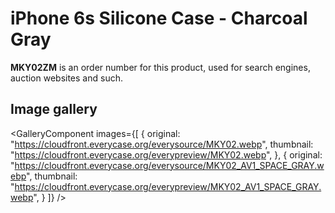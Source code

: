 
# iPhone 6s Silicone Case - Charcoal Gray

<Callout type='info' emoji='👉🏻'>**MKY02ZM** is an order number for this product, used for search engines, auction websites and such.</Callout>

## Image gallery

<GalleryComponent
    images={[
      {
        original: "https://cloudfront.everycase.org/everysource/MKY02.webp",
        thumbnail: "https://cloudfront.everycase.org/everypreview/MKY02.webp",
      },
      {
        original: "https://cloudfront.everycase.org/everysource/MKY02_AV1_SPACE_GRAY.webp",
        thumbnail: "https://cloudfront.everycase.org/everypreview/MKY02_AV1_SPACE_GRAY.webp",
      }
    ]}
  />
